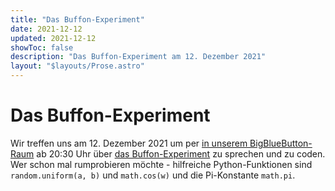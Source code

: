 ```yaml
---
title: "Das Buffon-Experiment"
date: 2021-12-12
updated: 2021-12-12
showToc: false
description: "Das Buffon-Experiment am 12. Dezember 2021"
layout: "$layouts/Prose.astro"
---
```




# Das Buffon-Experiment

Wir treffen uns am 12. Dezember 2021 um per [in unserem BigBlueButton-Raum](https://bbb.cyber4edu.org/b/der-0rc-8x7-4re)
ab 20:30 Uhr über
[das Buffon-Experiment](https://www.mathe-museum.uni-passau.de/digitale-exponate-zum-ausprobieren/das-buffon-experiment/)
zu sprechen und zu coden. Wer schon mal rumprobieren möchte - hilfreiche Python-Funktionen sind `random.uniform(a, b)` und
`math.cos(w)` und die Pi-Konstante `math.pi`.
